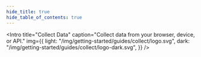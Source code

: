 ```yaml
---
hide_title: true
hide_table_of_contents: true
---
```



<Intro
  title="Collect Data"
  caption="Collect data from your browser, device, or API."
  img={{
    light: "/img/getting-started/guides/collect/logo.svg",
    dark: "/img/getting-started/guides/collect/logo-dark.svg",
  }}
/>
